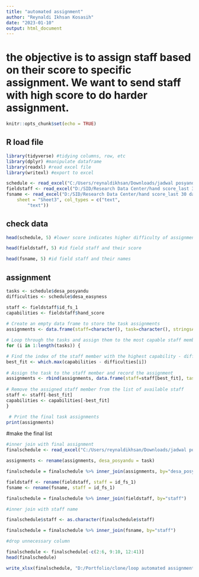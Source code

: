```yaml
---
title: "automated assignment"
author: "Reynaldi Ikhsan Kosasih"
date: "2023-01-10"
output: html_document
---
```


# the objective is to assign staff based on their score to specific assignment. We want to send staff with high score to do harder assignment.
```r
knitr::opts_chunk$set(echo = TRUE)
```

## R load file
```r
library(tidyverse) #tidying columns, row, etc
library(dplyr) #manipulate dataframe
library(readxl) #read excel file
library(writexl) #export to excel

schedule <- read_excel("C:/Users/reynaldikhsan/Downloads/jadwal posyandu master loop.xlsx", sheet = "helper")
fieldstaff <- read_excel("D:/SID/Research Data Center/hand score_last 30 days.xlsx", sheet = "Sheet2")
fsname <- read_excel("D:/SID/Research Data Center/hand score_last 30 days.xlsx", 
    sheet = "Sheet3", col_types = c("text", 
        "text"))
```
## check data
```r
head(schedule, 5) #lower score indicates higher difficulty of assignment
```
```r
head(fieldstaff, 5) #id field staff and their score
```
```r
head(fsname, 5) #id field staff and their names
```
## assignment
```r
tasks <- schedule$desa_posyandu
difficulties <- schedule$desa_easyness

staff <- fieldstaff$id_fs_1
capabilities <- fieldstaff$hand_score
 
# Create an empty data frame to store the task assignments
assignments <- data.frame(staff=character(), task=character(), stringsAsFactors = FALSE)

# Loop through the tasks and assign them to the most capable staff member
for (i in 1:length(tasks)) {

# Find the index of the staff member with the highest capability - difficulty score
best_fit <- which.max(capabilities - difficulties[i])
   
# Assign the task to the staff member and record the assignment
assignments <- rbind(assignments, data.frame(staff=staff[best_fit], task=tasks[i], stringsAsFactors = FALSE))
   
# Remove the assigned staff member from the list of available staff
staff <- staff[-best_fit]
capabilities <- capabilities[-best_fit]
}

 # Print the final task assignments
print(assignments)
```
#make the final list
```r
#inner join with final assignment
finalschedule <- read_excel("C:/Users/reynaldikhsan/Downloads/jadwal posyandu master loop.xlsx", sheet = "with_field_staff_id")

assignments <- rename(assignments, desa_posyandu = task)

finalschedule = finalschedule %>% inner_join(assignments, by="desa_posyandu")

fieldstaff <- rename(fieldstaff, staff = id_fs_1)
fsname <- rename(fsname, staff = id_fs_1)

finalschedule = finalschedule %>% inner_join(fieldstaff, by="staff")

#inner join with staff name

finalschedule$staff <- as.character(finalschedule$staff)

finalschedule = finalschedule %>% inner_join(fsname, by="staff")

#drop unnecessary column

finalschedule <- finalschedule[-c(2:6, 9:10, 12:41)]
head(finalschedule)

write_xlsx(finalschedule, "D:/Portfolio/clone/loop automated assignment.xlsx")
```